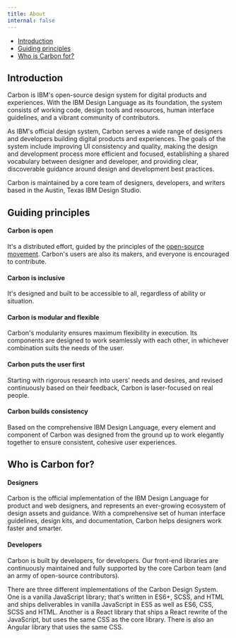 ```yaml
---
title: About
internal: false
---
```


<anchor-links>
  <ul>
    <li>
      <a href="#introduction">Introduction</a>
    </li>
    <li>
      <a href="#guiding-principles">Guiding principles</a>
    </li>
    <li>
      <a href="#who-is-carbon-for">Who is Carbon for?</a>
    </li>
  </ul>
</anchor-links>

## Introduction

Carbon is IBM's open-source design system for digital products and experiences. With the IBM Design Language as its foundation, the system consists of working code, design tools and resources, human interface guidelines, and a vibrant community of contributors.

As IBM's official design system, Carbon serves a wide range of designers and developers building digital products and experiences. The goals of the system include improving UI consistency and quality, making the design and development process more efficient and focused, establishing a shared vocabulary between designer and developer, and providing clear, discoverable guidance around design and development best practices.

Carbon is maintained by a core team of designers, developers, and writers based in the Austin, Texas IBM Design Studio.

## Guiding principles

#### Carbon is open

It's a distributed effort, guided by the principles of the [open-source movement](https://en.wikipedia.org/wiki/Open-source-software_movement). Carbon's users are also its makers, and everyone is encouraged to contribute.

#### Carbon is inclusive

It's designed and built to be accessible to all, regardless of ability or situation.

#### Carbon is modular and flexible

Carbon's modularity ensures maximum flexibility in execution. Its components are designed to work seamlessly with each other, in whichever combination suits the needs of the user.

#### Carbon puts the user first

Starting with rigorous research into users' needs and desires, and revised continuously based on their feedback, Carbon is laser-focused on real people.

#### Carbon builds consistency

Based on the comprehensive IBM Design Language, every element and component of Carbon was designed from the ground up to work elegantly together to ensure consistent, cohesive user experiences.

## Who is Carbon for?

#### Designers

Carbon is the official implementation of the IBM Design Language for product and web designers, and represents an ever-growing ecosystem of design assets and guidance. With a comprehensive set of human interface guidelines, design kits, and documentation, Carbon helps designers work faster and smarter.

#### Developers

Carbon is built by developers, for developers. Our front-end libraries are continuously maintained and fully supported by the core Carbon team (and an army of open-source contributors).

There are three different implementations of the Carbon Design System. One is a vanilla JavaScript library; that's written in ES6+, SCSS, and HTML and ships deliverables in vanilla JavaScript in ES5 as well as ES6, CSS, SCSS and HTML. Another is a React library that ships a React rewrite of the JavaScript, but uses the same CSS as the core library. There is also an Angular library that uses the same CSS.
